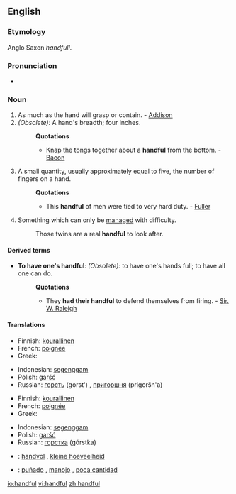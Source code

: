 ==English==

===Etymology===
Anglo Saxon ''handfull''.

===Pronunciation===
*{{audio|en-us-handful.ogg|Audio (US)}}

===Noun===
{{en-noun}}

#As much as the hand will grasp or contain. - [[Addison]]
#''(Obsolete):'' A hand's breadth; four inches. 
#:'''Quotations'''
#:*Knap the tongs together about a '''handful''' from the bottom. - [[Bacon]]
#A small quantity, usually approximately equal to five, the number of fingers on a hand.
#:'''Quotations'''
#:*This '''handful''' of men were tied to very hard duty. - [[Fuller]]
#Something which can only be [[manage]]d with difficulty. 
#:Those twins are a real '''handful''' to look after.

====Derived terms====
*'''To have one's handful''': ''(Obsolete):'' to have one's hands full; to have all one can do.
*:'''Quotations'''
*:*They '''had their handful''' to defend themselves from firing. - [[Sir. W. Raleigh]]

====Translations====
{{trans-top|amount held in hand}}
*Finnish: [[kourallinen]]
*French: [[poignée]] {{f}}
*Greek: {{t|el|χούφτα|f|tr=choúfta}}
{{trans-mid}}
*Indonesian: [[genggam|segenggam]]
*Polish: [[garść]] {{f}}
*Russian: [[горсть]] (gorst') {{f}}, [[пригоршня]] (prigoršn'a) {{f}}
{{trans-bottom}}

{{trans-top|breadth of hand}}
{{trans-mid}}
{{trans-bottom}}

{{trans-top|small quantity}}
*Finnish: [[kourallinen]]
*French: [[poignée]] {{f}}
*Greek: {{t|el|χούφτα|f|tr=choúfta}}
{{trans-mid}}
*Indonesian: [[genggam|segenggam]]
*Polish: [[garść]] {{f}}
*Russian: [[горстка]] (górstka) {{f}}
{{trans-bottom}}

{{trans-top|handled with difficulty}}
{{trans-mid}}
{{trans-bottom}}

{{checktrans-top}}
*{{ttbc|Dutch}}: [[handvol]] {{n}}, [[kleine hoeveelheid]] {{f}}
{{trans-mid}}
*{{ttbc|Spanish}}: [[puñado]] {{m}}, [[manojo]] {{m}}, [[poca cantidad]] {{f}}
{{trans-bottom}}

[[io:handful]]
[[vi:handful]]
[[zh:handful]]